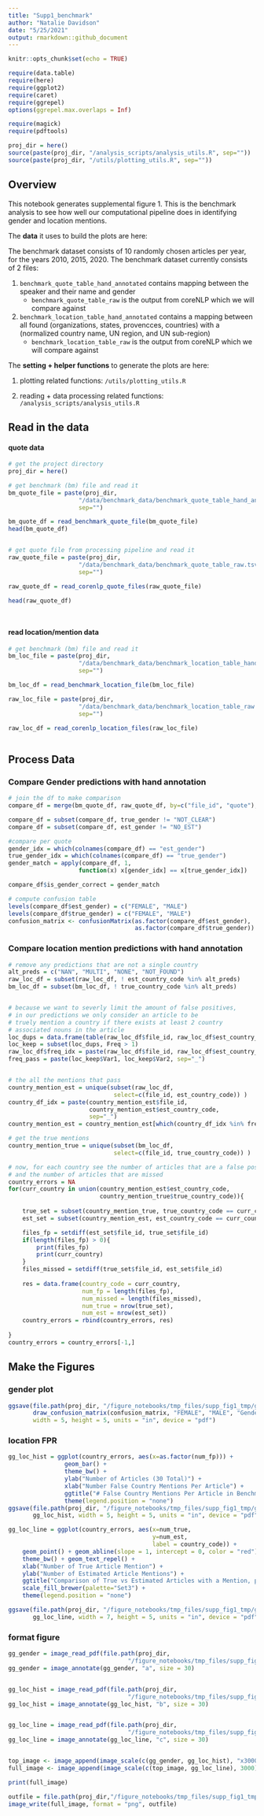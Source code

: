 ```yaml
---
title: "Supp1_benchmark"
author: "Natalie Davidson"
date: "5/25/2021"
output: rmarkdown::github_document
---
```


```r
knitr::opts_chunk$set(echo = TRUE)

require(data.table)
require(here)
require(ggplot2)
require(caret)
require(ggrepel)
options(ggrepel.max.overlaps = Inf)

require(magick)
require(pdftools)

proj_dir = here()
source(paste(proj_dir, "/analysis_scripts/analysis_utils.R", sep=""))
source(paste(proj_dir, "/utils/plotting_utils.R", sep=""))


```


## Overview

This notebook generates supplemental figure 1.
This is the benchmark analysis to see how well our computational pipeline does in identifying gender and location mentions.



The **data** it uses to build the plots are here:

The benchmark dataset consists of 10 randomly chosen articles per year, for the years 2010, 2015, 2020.
The benchmark dataset currently consists of 2 files:

1) `benchmark_quote_table_hand_annotated` contains mapping between the speaker and their name and gender
    + `benchmark_quote_table_raw` is the output from coreNLP which we will compare against
2) `benchmark_location_table_hand_annotated` contains a mapping between all found (organizations, states, provencces, countries) with a (normalized country name, UN region, and UN sub-region)
    + `benchmark_location_table_raw` is the output from coreNLP which we will compare against




The **setting + helper functions** to generate the plots are here:

1. plotting related functions: `/utils/plotting_utils.R`

2. reading + data processing related functions: `/analysis_scripts/analysis_utils.R`




## Read in the data

#### quote data
```r


# get the project directory
proj_dir = here()

# get benchmark (bm) file and read it
bm_quote_file = paste(proj_dir, 
                    "/data/benchmark_data/benchmark_quote_table_hand_annotated.tsv", 
                    sep="")

bm_quote_df = read_benchmark_quote_file(bm_quote_file)
head(bm_quote_df)


# get quote file from processing pipeline and read it
raw_quote_file = paste(proj_dir, 
                    "/data/benchmark_data/benchmark_quote_table_raw.tsv", 
                    sep="")

raw_quote_df = read_corenlp_quote_files(raw_quote_file)

head(raw_quote_df)




```


#### read location/mention data
```r


# get benchmark (bm) file and read it
bm_loc_file = paste(proj_dir, 
                    "/data/benchmark_data/benchmark_location_table_hand_annotated.tsv", 
                    sep="")

bm_loc_df = read_benchmark_location_file(bm_loc_file)

raw_loc_file = paste(proj_dir, 
                    "/data/benchmark_data/benchmark_location_table_raw.tsv", 
                    sep="")

raw_loc_df = read_corenlp_location_files(raw_loc_file)



```

## Process Data


### Compare Gender predictions with hand annotation

```r

# join the df to make comparison
compare_df = merge(bm_quote_df, raw_quote_df, by=c("file_id", "quote"), all.x=T)

compare_df = subset(compare_df, true_gender != "NOT_CLEAR")
compare_df = subset(compare_df, est_gender != "NO_EST")

#compare per quote
gender_idx = which(colnames(compare_df) == "est_gender")
true_gender_idx = which(colnames(compare_df) == "true_gender")
gender_match = apply(compare_df, 1, 
                    function(x) x[gender_idx] == x[true_gender_idx]) 

compare_df$is_gender_correct = gender_match

# compute confusion table
levels(compare_df$est_gender) = c("FEMALE", "MALE")
levels(compare_df$true_gender) = c("FEMALE", "MALE")
confusion_matrix <- confusionMatrix(as.factor(compare_df$est_gender),
                                    as.factor(compare_df$true_gender))


```


### Compare location mention predictions with hand annotation

```r

# remove any predictions that are not a single country
alt_preds = c("NAN", "MULTI", "NONE", "NOT_FOUND")
raw_loc_df = subset(raw_loc_df, ! est_country_code %in% alt_preds)
bm_loc_df = subset(bm_loc_df, ! true_country_code %in% alt_preds)


# because we want to severly limit the amount of false positives,
# in our predictions we only consider an article to be 
# truely mention a country if there exists at least 2 country 
# associated nouns in the article
loc_dups = data.frame(table(raw_loc_df$file_id, raw_loc_df$est_country_code))
loc_keep = subset(loc_dups, Freq > 1)
raw_loc_df$freq_idx = paste(raw_loc_df$file_id, raw_loc_df$est_country_code, sep="_")
freq_pass = paste(loc_keep$Var1, loc_keep$Var2, sep="_")


# the all the mentions that pass
country_mention_est = unique(subset(raw_loc_df, 
                              select=c(file_id, est_country_code)) )
country_df_idx = paste(country_mention_est$file_id, 
                       country_mention_est$est_country_code, 
                       sep="_")
country_mention_est = country_mention_est[which(country_df_idx %in% freq_pass),]

# get the true mentions
country_mention_true = unique(subset(bm_loc_df, 
                              select=c(file_id, true_country_code)) )

# now, for each country see the number of articles that are a false positive
# and the number of articles that are missed
country_errors = NA
for(curr_country in union(country_mention_est$est_country_code,
                          country_mention_true$true_country_code)){
    
    true_set = subset(country_mention_true, true_country_code == curr_country)
    est_set = subset(country_mention_est, est_country_code == curr_country)

    files_fp = setdiff(est_set$file_id, true_set$file_id)
    if(length(files_fp) > 0){
        print(files_fp)
        print(curr_country)
    }
    files_missed = setdiff(true_set$file_id, est_set$file_id)
    
    res = data.frame(country_code = curr_country,
                     num_fp = length(files_fp),
                     num_missed = length(files_missed),
                     num_true = nrow(true_set),
                     num_est = nrow(est_set))
    country_errors = rbind(country_errors, res)
    
}
country_errors = country_errors[-1,]

```


## Make the Figures

### gender plot 

```r

ggsave(file.path(proj_dir, "/figure_notebooks/tmp_files/supp_fig1_tmp/gg_gender.pdf"),
       draw_confusion_matrix(confusion_matrix, "FEMALE", "MALE", "Gender prediction Conf. Matr."),
       width = 5, height = 5, units = "in", device = "pdf")

```

### location FPR 

```r

gg_loc_hist = ggplot(country_errors, aes(x=as.factor(num_fp))) +
                geom_bar() +
                theme_bw() + 
                ylab("Number of Articles (30 Total)") +
                xlab("Number False Country Mentions Per Article") +
                ggtitle("# False Country Mentions Per Article in Benchmark") + 
                theme(legend.position = "none")
ggsave(file.path(proj_dir, "/figure_notebooks/tmp_files/supp_fig1_tmp/gg_loc_hist.pdf"),
       gg_loc_hist, width = 5, height = 5, units = "in", device = "pdf")

gg_loc_line = ggplot(country_errors, aes(x=num_true, 
                                         y=num_est, 
                                         label = country_code)) +
    geom_point() + geom_abline(slope = 1, intercept = 0, color = "red") +
    theme_bw() + geom_text_repel() + 
    xlab("Number of True Article Mention") + 
    ylab("Number of Estimated Article Mentions") +
    ggtitle("Comparison of True vs Estimated Articles with a Mention, per Country") + 
    scale_fill_brewer(palette="Set3") +
    theme(legend.position = "none")

ggsave(file.path(proj_dir, "/figure_notebooks/tmp_files/supp_fig1_tmp/gg_loc_line.pdf"),
       gg_loc_line, width = 7, height = 5, units = "in", device = "pdf")

```


### format figure

```r


gg_gender = image_read_pdf(file.path(proj_dir,
                                  "/figure_notebooks/tmp_files/supp_fig1_tmp/gg_gender.pdf"))
gg_gender = image_annotate(gg_gender, "a", size = 30)


gg_loc_hist = image_read_pdf(file.path(proj_dir,
                                  "/figure_notebooks/tmp_files/supp_fig1_tmp/gg_loc_hist.pdf"))
gg_loc_hist = image_annotate(gg_loc_hist, "b", size = 30)


gg_loc_line = image_read_pdf(file.path(proj_dir,
                                  "/figure_notebooks/tmp_files/supp_fig1_tmp/gg_loc_line.pdf"))
gg_loc_line = image_annotate(gg_loc_line, "c", size = 30)


top_image <- image_append(image_scale(c(gg_gender, gg_loc_hist), "x3000"), stack = FALSE)
full_image <- image_append(image_scale(c(top_image, gg_loc_line), 3000), stack = TRUE)

print(full_image)

outfile = file.path(proj_dir,"/figure_notebooks/tmp_files/supp_fig1_tmp/supp_fig1.png")
image_write(full_image, format = "png", outfile)

```
